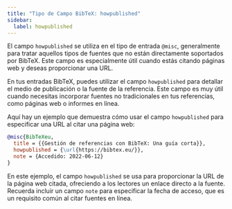 ```yaml
---
title: "Tipo de Campo BibTeX: howpublished"
sidebar:
  label: howpublished
---
```



El campo `howpublished` se utiliza en el tipo de entrada `@misc`, generalmente para tratar aquellos tipos de fuentes que no están directamente soportados por BibTeX. Este campo es especialmente útil cuando estás citando páginas web y deseas proporcionar una URL.

<CiteDrive/>

En tus entradas BibTeX, puedes utilizar el campo `howpublished` para detallar el medio de publicación o la fuente de la referencia. Este campo es muy útil cuando necesitas incorporar fuentes no tradicionales en tus referencias, como páginas web o informes en línea.

Aquí hay un ejemplo que demuestra cómo usar el campo `howpublished` para especificar una URL al citar una página web:

```bibtex
@misc{BibTeXeu,
  title = {{Gestión de referencias con BibTeX: Una guía corta}},
  howpublished = {\url{https://bibtex.eu/}},
  note = {Accedido: 2022-06-12}
}
```

En este ejemplo, el campo `howpublished` se usa para proporcionar la URL de la página web citada, ofreciendo a los lectores un enlace directo a la fuente. Recuerda incluir un campo `note` para especificar la fecha de acceso, que es un requisito común al citar fuentes en línea.

